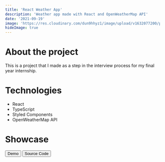 ```yaml
---
title: 'React Weather App'
description: 'Weather app made with React and OpenWeatherMap API'
date: '2021-09-19'
image: 'https://res.cloudinary.com/dun9hhyz1/image/upload/v1632077200/personal-website/portfolio/react-weather-app/tuxpi.com.1632076521_a0wxsq_hw299g.jpg'
hideImage: true
---
```


# About the project

This is a project that I made as a step in the interview process for my final year internship.

# Technologies

- React
- TypeScript
- Styled Components
- OpenWeatherMap API

# Showcase

<Button variant='action' link='https://hazemkrimi.github.io/react-weather-app'>
	Demo
</Button>

<Button variant='outline' link='https://github.com/hazemKrimi/react-weather-app'>
	Source Code
</Button>
